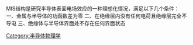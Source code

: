 {{multiple issues|
{{copypaste|time=2014-12-07T11:51:30+00:00}}
{{expand|time=2014-12-07T11:51:30+00:00}}
{{expert|time=2014-12-07T11:51:30+00:00}}
{{unreferenced|time=2014-12-07T11:51:30+00:00}}
}}
MIS结构是研究半导体表面电场效应的一种理想化情况，满足以下几个条件：
一、金属与半导体的功函数差为零
二、在绝缘层内没有任何电荷且绝缘层完全不导电
三、绝缘体与半导体界面处不存在任何界面状态

[[Category:半导体物理学|Category:半导体物理学]]